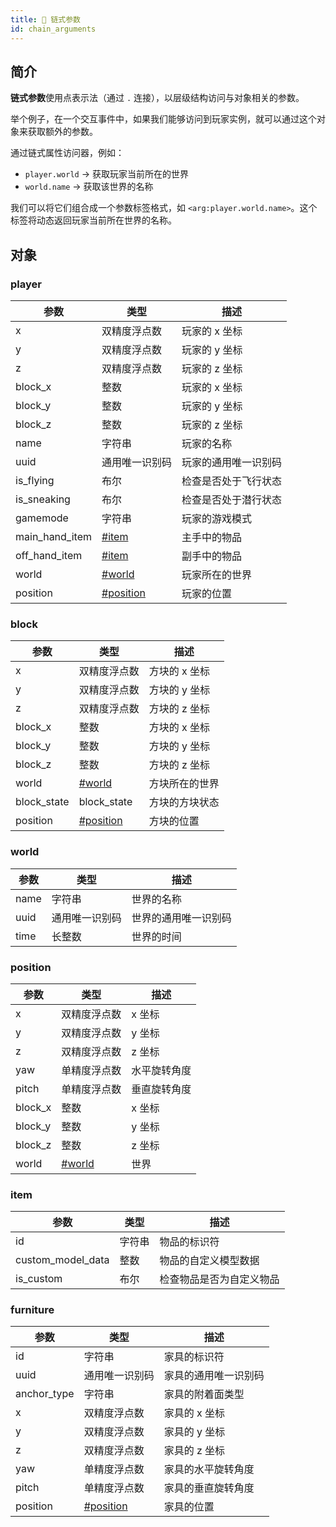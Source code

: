```yaml
---
title: 🔗 链式参数
id: chain_arguments
---
```


## 简介

**链式参数**使用点表示法（通过 `.` 连接），以层级结构访问与对象相关的参数。

举个例子，在一个交互事件中，如果我们能够访问到玩家实例，就可以通过这个对象来获取额外的参数。

通过链式属性访问器，例如：

* `player.world` → 获取玩家当前所在的世界
* `world.name` → 获取该世界的名称

我们可以将它们组合成一个参数标签格式，如 `<arg:player.world.name>`。这个标签将动态返回玩家当前所在世界的名称。

## 对象

### player

| 参数               | 类型                     | 描述         |
|------------------|------------------------|------------|
| x                | 双精度浮点数                 | 玩家的 x 坐标   |
| y                | 双精度浮点数                 | 玩家的 y 坐标   |
| z                | 双精度浮点数                 | 玩家的 z 坐标   |
| block\_x         | 整数                     | 玩家的 x 坐标   |
| block\_y         | 整数                     | 玩家的 y 坐标   |
| block\_z         | 整数                     | 玩家的 z 坐标   |
| name             | 字符串                    | 玩家的名称      |
| uuid             | 通用唯一识别码                | 玩家的通用唯一识别码 |
| is\_flying       | 布尔                     | 检查是否处于飞行状态 |
| is\_sneaking     | 布尔                     | 检查是否处于潜行状态 |
| gamemode         | 字符串                    | 玩家的游戏模式    |
| main\_hand\_item | [#item](#item)         | 主手中的物品     |
| off\_hand\_item  | [#item](#item)         | 副手中的物品     |
| world            | [#world](#world)       | 玩家所在的世界    |
| position         | [#position](#position) | 玩家的位置      |

### block

| 参数           | 类型                     | 描述       |
|--------------|------------------------|----------|
| x            | 双精度浮点数                 | 方块的 x 坐标 |
| y            | 双精度浮点数                 | 方块的 y 坐标 |
| z            | 双精度浮点数                 | 方块的 z 坐标 |
| block\_x     | 整数                     | 方块的 x 坐标 |
| block\_y     | 整数                     | 方块的 y 坐标 |
| block\_z     | 整数                     | 方块的 z 坐标 |
| world        | [#world](#world)       | 方块所在的世界  |
| block\_state | block\_state           | 方块的方块状态  |
| position     | [#position](#position) | 方块的位置    |

### world

| 参数   | 类型      | 描述         |
|------|---------|------------|
| name | 字符串     | 世界的名称      |
| uuid | 通用唯一识别码 | 世界的通用唯一识别码 |
| time | 长整数     | 世界的时间      |

### position

| 参数       | 类型               | 描述     |
|----------|------------------|--------|
| x        | 双精度浮点数           | x 坐标   |
| y        | 双精度浮点数           | y 坐标   |
| z        | 双精度浮点数           | z 坐标   |
| yaw      | 单精度浮点数           | 水平旋转角度 |
| pitch    | 单精度浮点数           | 垂直旋转角度 |
| block\_x | 整数               | x 坐标   |
| block\_y | 整数               | y 坐标   |
| block\_z | 整数               | z 坐标   |
| world    | [#world](#world) | 世界     |

### item

| 参数                  | 类型  | 描述           |
|---------------------|-----|--------------|
| id                  | 字符串 | 物品的标识符       |
| custom\_model\_data | 整数  | 物品的自定义模型数据   |
| is\_custom          | 布尔  | 检查物品是否为自定义物品 |

### furniture

| 参数           | 类型                     | 描述         |
|--------------|------------------------|------------|
| id           | 字符串                    | 家具的标识符     |
| uuid         | 通用唯一识别码                | 家具的通用唯一识别码 |
| anchor\_type | 字符串                    | 家具的附着面类型   |
| x            | 双精度浮点数                 | 家具的 x 坐标   |
| y            | 双精度浮点数                 | 家具的 y 坐标   |
| z            | 双精度浮点数                 | 家具的 z 坐标   |
| yaw          | 单精度浮点数                 | 家具的水平旋转角度  |
| pitch        | 单精度浮点数                 | 家具的垂直旋转角度  |
| position     | [#position](#position) | 家具的位置      |